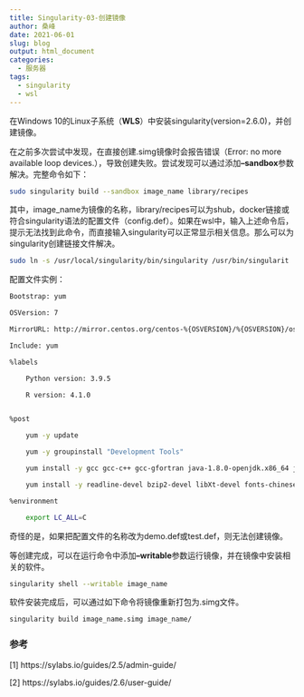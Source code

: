 ```yaml
---
title: Singularity-03-创建镜像
author: 桑峰
date: 2021-06-01
slug: blog
output: html_document
categories:
  - 服务器
tags:
  - singularity
  - wsl
---
```


在Windows 10的Linux子系统（**WLS**）中安装singularity(version=2.6.0)，并创建镜像。

在之前多次尝试中发现，在直接创建.simg镜像时会报告错误（Error: no more available loop devices.），导致创建失败。尝试发现可以通过添加**--sandbox**参数解决。完整命令如下：


```bash
sudo singularity build --sandbox image_name library/recipes
```

其中，image_name为镜像的名称，library/recipes可以为shub，docker链接或符合singularity语法的配置文件（config.def）。如果在wsl中，输入上述命令后，提示无法找到此命令，而直接输入singularity可以正常显示相关信息。那么可以为singularity创建链接文件解决。

```bash
sudo ln -s /usr/local/singularity/bin/singularity /usr/bin/singularit
```

配置文件实例：

```bash
Bootstrap: yum

OSVersion: 7

MirrorURL: http://mirror.centos.org/centos-%{OSVERSION}/%{OSVERSION}/os/$basearch/

Include: yum

%labels

    Python version: 3.9.5

    R version: 4.1.0


%post

    yum -y update

    yum -y groupinstall "Development Tools"

    yum install -y gcc gcc-c++ gcc-gfortran java-1.8.0-openjdk.x86_64 java-1.8.0-openjdk-devel.x86_64

    yum install -y readline-devel bzip2-devel libXt-devel fonts-chinese tcl tcl-devel tclx tk tk-devel mesa-libGLU mesa-libGLU-devel libcurl libcurl-devel xz-devel.x86_64 libjpeg-devel pcre2-devel libtiff-devel libicu-devel which vim

%environment

    export LC_ALL=C
```

奇怪的是，如果把配置文件的名称改为demo.def或test.def，则无法创建镜像。

等创建完成，可以在运行命令中添加**--writable**参数运行镜像，并在镜像中安装相关的软件。

```bash
singularity shell --writable image_name
```

软件安装完成后，可以通过如下命令将镜像重新打包为.simg文件。

```bash
singularity build image_name.simg image_name/
```

### 参考

[1] https://sylabs.io/guides/2.5/admin-guide/

[2] https://sylabs.io/guides/2.6/user-guide/